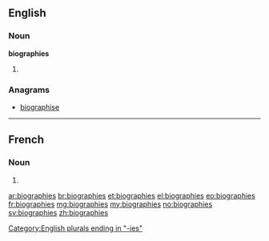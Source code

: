 ==English==

===Noun===
'''biographies'''

# {{plural of|biography}}

===Anagrams===
* [[biographise#English|biographise]]

[[Category:English plurals ending in "-ies"]]

----

==French==

===Noun===
{{head|fr|plural}} {{f|p}}

# {{plural of|biographie|lang=fr}}

[[ar:biographies]]
[[br:biographies]]
[[et:biographies]]
[[el:biographies]]
[[eo:biographies]]
[[fr:biographies]]
[[mg:biographies]]
[[my:biographies]]
[[no:biographies]]
[[sv:biographies]]
[[zh:biographies]]
